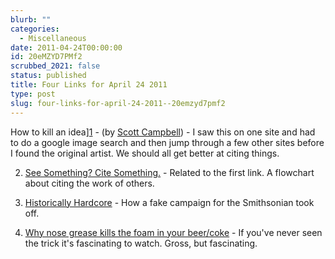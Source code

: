 ```yaml
---
blurb: ""
categories:
  - Miscellaneous
date: 2011-04-24T00:00:00
id: 20eMZYD7PMf2
scrubbed_2021: false
status: published
title: Four Links for April 24 2011
type: post
slug: four-links-for-april-24-2011--20emzyd7pmf2
---
```


How to kill an idea][1] - (by [Scott Campbell][2]) - I saw this on one site and had to do a google image search and then jump through a few other sites before I found the original artist. We should all get better at citing things.

2. [See Something? Cite Something.][3] - Related to the first link. A flowchart about citing the work of others.

3. [Historically Hardcore][4] - How a fake campaign for the Smithsonian took off.

4. [Why nose grease kills the foam in your beer/coke][5] - If you've never seen the trick it's fascinating to watch. Gross, but fascinating.


[1]: http://1.bp.blogspot.com/-F7xuCiIl4rU/TV1cpDeVWfI/AAAAAAAAFSU/orppP88oKwQ/s1600/killing-ideas.jpg

[2]: http://www.pyramidcar.com/

[3]: http://www.notquitewrong.com/rosscottinc/2011/01/13/see-something-cite-something/

[4]: http://www.mymodernmet.com/profiles/blogs/story-of-the-historically

[5]: http://www.chow.com/food-news/54430/why-does-nose-grease-tame-beer-foam/